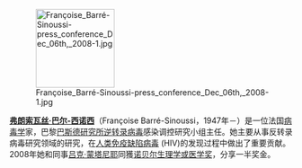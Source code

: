 <div style="float:right;margin-left:0.5em;">
[[File:Françoise_Barré-Sinoussi-press_conference_Dec_06th,_2008-1.jpg|140px]]
</div>

'''[[弗朗索瓦丝·巴尔-西诺西|弗朗索瓦丝·巴尔-西诺西]]'''（Françoise Barré-Sinoussi，1947年－）是一位法国[[病毒学|病毒学]]家，巴黎[[巴斯德研究所|巴斯德研究所]][[逆转录病毒|逆转录病毒]]感染调控研究小组主任。她主要从事反转录病毒研究领域的研究，在[[人类免疫缺陷病毒|人类免疫缺陷病毒]] (HIV)的发现过程中做出了重要贡献。2008年她和同事[[吕克·蒙塔尼耶|吕克·蒙塔尼耶]]同獲[[诺贝尔生理学或医学奖|诺贝尔生理学或医学奖]]，分享一半奖金。